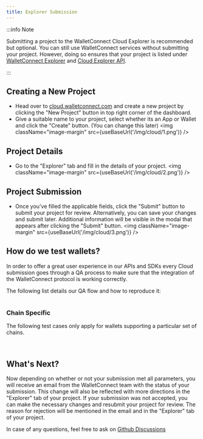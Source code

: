 ```yaml
---
title: Explorer Submission
---
```



:::info Note

Submitting a project to the WalletConnect Cloud Explorer is recommended but optional. You can still use WalletConnect services without submitting your project.
However, doing so ensures that your project is listed under [WalletConnect Explorer](https://walletconnect.com/explorer?utm_source=walletconnect-docs&utm_medium=cloud&utm_campaign=explorer-submission) and [Cloud Explorer API](./explorer.md).

:::

## Creating a New Project

- Head over to [cloud.walletconnect.com](https://cloud.walletconnect.com/) and create a new project by clicking the "New Project" button in top right corner of the dashboard.
- Give a suitable name to your project, select whether its an App or Wallet and click the "Create" button. (You can change this later)
  <img className="image-margin" src={useBaseUrl('/img/cloud/1.png')} />

## Project Details

- Go to the "Explorer" tab and fill in the details of your project.
  <img className="image-margin" src={useBaseUrl('/img/cloud/2.png')} />

<Table
  headers={['Field', 'Description', 'Required']}
  data={[
    {
      field: 'Name',
      description: 'The name to display in the explorer',
      required: 'yes'
    },
    {
      field: 'Description',
      description: 'A short description explaining your project (dapp/wallet)',
      required: 'yes'
    },
    {
      field: 'Type',
      description: 'Whether your project is a dapp or a wallet',
      required: 'yes'
    },
    {
      field: 'Category',
      description:
        'Appropriate category for your project. This field is dependent on the type of your project',
      required: 'yes'
    },
    {
      field: 'Homepage',
      description: 'The URL of your project',
      required: 'yes'
    },
    {
      field: 'Web App',
      description: 'The URL of your web app. This field is only applicable for dapps',
      required: 'yes'
    },
    {
      field: 'Supports Sign v2',
      description:
        'Indicates v2 support for WalletConnect Sign SDK. Detailed testing instructions are provided in the explorer submission form',
      required: 'yes'
    },
    {
      field: 'Supports Auth v1',
      description:
        'Indicates v1 support for WalletConnect Auth SDK. Detailed testing instructions are provided in the explorer submission form',
      required: 'yes'
    },
    {
      field: 'Chains',
      description: 'Chains supported by your project',
      required: 'yes'
    },
    {
      field: 'Logo',
      description:
        'The logo of your project. Further requirements are provided in the explorer submission form',
      required: 'yes'
    },
    {
      field: 'Testing Instructions',
      description: 'Instructions on how to test your WalletConnect Integration',
      required: 'yes'
    },
    {
      field: 'Download Links',
      description: 'Links to download your project (if applicable)',
      required: 'no'
    },
    {
      field: 'Mobile Linking',
      description:
        'Required for mobile wallets targeting AppKit. Deep Link is recommended over Universal Link',
      required: 'no'
    },
    {
      field: 'Desktop Linking',
      description: 'Required for desktop wallets targeting AppKit.',
      required: 'no'
    },
    {
      field: 'Injected Wallet Identifiers',
      description:
        'Required for injected wallets targeting AppKit. RDNS (from EIP-6963 metadata) is recommended over Provider Flags(Legacy)',
      required: 'no'
    },
    {
      field: 'Metadata',
      description: 'User facing UI metadata for your project. Only Short Name is required.',
      required: 'no'
    }
  ]}
/>

## Project Submission

- Once you've filled the applicable fields, click the "Submit" button to submit your project for review. Alternatively, you can save your changes and submit later. Additional information will be visible in the modal that appears after clicking the "Submit" button.
  <img className="image-margin" src={useBaseUrl('/img/cloud/3.png')} />

## How do we test wallets?

In order to offer a great user experience in our APIs and SDKs every Cloud submission goes through a QA process to make sure that the integration of the WalletConnect protocol is working correctly.

The following list details our QA flow and how to reproduce it:

<Table
  headers={['Test Case', 'Steps', 'Expected Results']}
  data={[
    {
      testCase: 'Set Up',
      steps: `1. Download the wallet
              2. Install the wallet app
              3. Sign up for an account with the wallet app
              4. Create one or more accounts`,
      expectedResults: `1. N/A
                        2. The app is installed
                        3. I have an account
                        4. I have one or more accounts`
    },
    {
      testCase: 'Connect to dapp via web browser',
      steps: `1. Open the WalletConnect connection page https://lab.web3modal.com/ or https://react-app.walletconnect.com/ from a PC
              2. Press on the “Connect Wallet” button and select the “WalletConnect” option.
              3. Open the wallet app and use the scan QR option to connect.
              4. Accept on the wallet the connection request`,
      expectedResults: `1. The app has been correctly set-up
                        2. A modal with wallet options is opened
                        3. A QR code is shown on the website and the wallet is able to scan it.
                        4. The connection is successfully established. The wallet data is now shown in the website.`
    },
    {
      testCase: 'Connect to dapp via mobile browser (Deep-link)',
      steps: `1. Open https://lab.web3modal.com/ in your mobile device.
              2. Select one of the default options (e.g. Wagmi for EVM chains). Press the "Custom Wallet" button from the navbar. Fill in the wallet’s name and it’s deeplink (Mobile Link) in the “Add a Custom Wallet” form. Press “Add Wallet”. After the website reloads press the “Connect Wallet” button and select the new created wallet.
              3. Accept the connection request in the wallet application.`,
      expectedResults: `1. N/A
                        2. A form should show up in the website to fill in the wallet’s data. After the changes are applied the modal should show the new created wallet on the main view.
                        3. The user should be redirected to the wallet application and a modal with a connection request should show up on the wallet application. The wallet should connect successfully. On an Android devices the user should be redirected back to the website after accepting the connection request.`
    },
    {
      testCase: 'Switch chains - dapp side',
      steps: `1. Once the wallet is connected press on the modal button on the top right of the website.
              2. Press the first button of the modal to switch the chain.
              3. Select any available chain, close the modal and press the “Send Transaction” button`,
      expectedResults: `1. A modal with the account information should pop up on the website.
                        2. A new view with supported chains should show up.
                        3. The transaction request that pops up on the wallet should show in their information the correct chain that we previously selected.`
    },
    {
      testCase: 'Switch Chains - wallet side (if supported)',
      steps: `1. Check if the wallet supports chain switching. If so select a different chain to the connected one.`,
      expectedResults: `1. The chain change should be reflected on the website. The first card shows the current chain ID.`
    },
    {
      testCase: 'Accounts Switching - wallet side',
      steps: `1. In the wallet app switch from one account to the other.`,
      expectedResults: `1. The account switch event should be reflected in the modal’s account view on the website.`
    },
    {
      testCase: ' Disconnect a wallet',
      steps: `1. Select "Disconnect" button from the Wallet App (Ideally wallets should have a section where users could see all their existing dApp connections, and give the user the ability to manage connections / disconnect from dapps in one spot - this is not always true so if this is not possible just skip this)
              2. Repeat above steps and press "Disconnect" button from the dApp (this should be always available)`,
      expectedResults: `1. The related session should disappear from dApp and from the Wallet App
                        2. The related session should disappear from dApp and from the Wallet App`
    },
    {
      testCase: 'Verify API',
      steps: `1. Open https://malicious-app-verify-simulation.vercel.app/
              2. Select a supported chain by the wallet (some wallets don’t support testnets) and press the “Connect” button.
              3. Scan with the wallet the generated QR code.`,
      expectedResults: `1. N/A
                        2. A modal should show up with a QR code to scan.
                        3. The connection request in the wallet should flag the website as malicious. `
    }
  ]}
/>

### Chain Specific

The following test cases only apply for wallets supporting a particular set of chains.

<Tabs groupId="chain">
<TabItem value="evm" label="EVM">

<Table
  headers={['Test Case', 'Steps', 'Expected Results']}
  data={[
    {
      testCase: 'Supporting personal_sign',
      steps: `1. Connect the wallet.
              2. Press the “Sign Message” button.
              3. Accept the signature request on the wallet.`,
      expectedResults: `1. N/A
                        2. A modal should popup on the wallet app requesting for a signature.
                        3. Once accepted and signed the hash should show up on the website.`
    },
    {
      testCase: 'Supporting eth_signTypedData_v4',
      steps: `1. Connect the wallet.
              2. Press the “Sign Typed Data” button.
              3. Accept the signature request on the wallet.`,
      expectedResults: `1. N/A
                        2. A modal should popup on the wallet app requesting for a signature.
                        3. Once accepted and signed the hash should show up on the website.`
    },
    {
      testCase: 'Supporting eth_sendTransaction',
      steps: `1. Connect the wallet.
              2. Press the “Send Transaction” button.`,
      expectedResults: `1. N/A
                        2. A modal should popup on the wallet app requesting for a signature.`
    }
  ]}
/>

</TabItem>

<TabItem value="sol" label="Solana">

<Table
  headers={['Test Case', 'Steps', 'Expected Results']}
  data={[
    {
      testCase: 'Supporting solana_signMessage',
      steps: `1. Connect the wallet.
              2. Press the “Sign Message” button.
              3. Accept the signature request on the wallet.`,
      expectedResults: `1. N/A
                        2. A modal should popup on the wallet app requesting for a signature.
                        3. Once accepted and signed the hash should show up on the website.`
    },
    {
      testCase: 'Supporting solana_signTransaction',
      steps: `1. Connect the wallet.
              2. Press the “Sign Transaction”.
              3. Accept the signature request on the wallet.`,
      expectedResults: `1. N/A
                        2. A modal should popup on the wallet app requesting for a signature.
                        3. Once accepted and signed the hash should show up on the website.`
    }
  ]}
/>

</TabItem>
</Tabs>

## What's Next?

Now depending on whether or not your submission met all parameters, you will receive an email from the WalletConnect team with the status of your submission. This change will also be reflected with more directions in the "Explorer" tab of your project.
If your submission was not accepted, you can make the necessary changes and resubmit your project for review. The reason for rejection will be mentioned in the email and in the "Explorer" tab of your project.

In case of any questions, feel free to ask on [Github Discussions](https://github.com/orgs/WalletConnect/discussions/categories/explorer-support)

